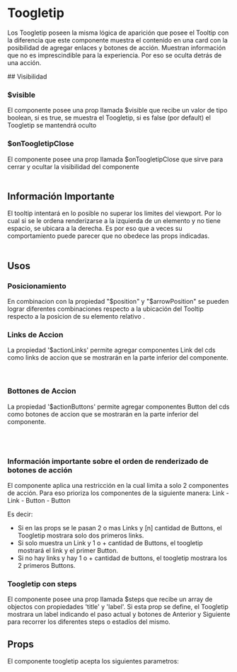 

<Meta of={ToogletipStories} />

# Toogletip

Los Toogletip poseen la misma lógica de aparición que posee el Tooltip con la diferencia que este componente muestra el contenido en
una card con la posibilidad de agregar enlaces y botones de acción. 
Muestran información que no es imprescindible para la experiencia. Por eso se oculta detrás de una acción.
<br />

<Primary />
## Visibilidad

### $visible
El componente posee una prop llamada $visible que recibe un valor de tipo boolean, si es true, se muestra el Toogletip, si es false (por default) el Toogletip se mantendrá oculto 

### $onToogletipClose
El componente posee una prop llamada $onToogletipClose que sirve para cerrar y ocultar la visibilidad del componente 
<br />
<br />

## Información Importante
El tooltip intentará en lo posible no superar los limites del viewport. Por lo cual si se le ordena renderizarse
a la izquierda de un elemento y no tiene espacio, se ubicara a la derecha. Es por eso que a veces su comportamiento
puede parecer que no obedece las props indicadas. 
<br />
<br />

## Usos


### Posicionamiento
En combinacion con la propiedad "$position" y "$arrowPosition" se pueden lograr diferentes combinaciones respecto
a la ubicación del Tooltip respecto a la posicion de su elemento relativo .

<Story of={ToogletipStories.SimpleToogletipGrid} />
<Source of={ToogletipStories.SimpleToogletipGrid} />


### Links de Accion
La propiedad '$actionLinks' permite agregar componentes Link del cds como links de accion que se mostrarán en la parte
inferior del componente. 
<br />
<Story of={ToogletipStories.WithActionLinks} />
<Source of={ToogletipStories.WithActionLinks} />
<br />
<br />

### Bottones de Accion
La propiedad '$actionButtons' permite agregar componentes Button del cds como botones de accion que se mostrarán en la parte
inferior del componente. 
<br />


<Story of={ToogletipStories.WithActionButtons} />
<Source of={ToogletipStories.WithActionButtons} />
<br />
<br />

### Información importante sobre el orden de renderizado de botones de acción
El componente aplica una restricción en la cual limita a solo 2 componentes de acción. 
Para eso prioriza los componentes de la siguiente manera: Link - Link - Button - Button

Es decir:
- Si en las props se le pasan 2 o mas Links y [n] cantidad de Buttons, el Toogletip mostrara solo dos primeros links. 
- Si solo muestra un Link y 1 o + cantidad de Buttons, el toogletip mostrará el link y el primer Button. 
- Si no hay links y hay 1 o + cantidad de buttons, el toogletip mostrara los 2 primeros Buttons. 


### Toogletip con steps
El componente posee una prop llamada $steps que recibe un array de objectos con propiedades 'title' y 'label'.
Si esta prop se define, el Toogletip mostrara un label indicando el paso actual y botones de Anterior y Siguiente para recorrer
los diferentes steps o estadíos del mismo. 

<Story of={ToogletipStories.StepperToogletip} />
<Source of={ToogletipStories.StepperToogletip} />

## Props
El componente toogletip acepta los siguientes parametros:

<ArgTypes />

